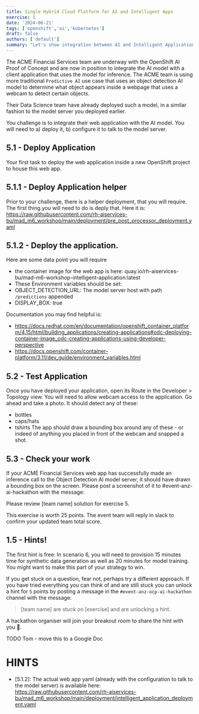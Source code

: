 ```yaml
---
title: Single Hybrid Cloud Platform for AI and Intelligent Apps
exercise: 5
date: '2024-06-21'
tags: ['openshift','ai','kubernetes']
draft: false
authors: ['default']
summary: "Let's show integration between AI and Intelligent Application workloads, and the effieciencies acheived by using one platform for both"
---
```


The ACME Financial Services team are underway with the OpenShift AI Proof of Concept and are now in position to integrate the AI model with a client application that uses the model for inference.
The ACME team is using more traditional `Predictive AI` use case that uses an object detection AI model to determine what object appears inside a webpage that uses a webcam to detect certain objects.

Their Data Science team have already deployed such a model, in a similar fashion to the model server you deployed earlier.

You challenge is to integrate their web application with the AI model. You will need to a) deploy it, b) configure it to talk to the model server.

## 5.1 - Deploy Application
Your first task to deploy the web application inside a new OpenShift project to house this web app.

## 5.1.1 - Deploy Application helper
Prior to your challenge, there is a helper deployment, that you will require. The first thing you will need to do is deply that. Here it is:
https://raw.githubusercontent.com/rh-aiservices-bu/mad_m6_workshop/main/deployment/pre_post_processor_deployment.yaml

## 5.1.2 - Deploy the application.
Here are some data point you will require
- the container image for the web app is here: quay.io/rh-aiservices-bu/mad-m6-workshop-intelligent-application:latest
- These Environment variables should be set:
 - OBJECT_DETECTION_URL: The model server host with path `/predictions` appended
 - DISPLAY_BOX: true


Documentation you may find helpful is:
- https://docs.redhat.com/en/documentation/openshift_container_platform/4.15/html/building_applications/creating-applications#odc-deploying-container-image_odc-creating-applications-using-developer-perspective
- https://docs.openshift.com/container-platform/3.11/dev_guide/environment_variables.html


## 5.2 - Test Application
Once you have deployed your application, open its Route in the Developer > Topology view.
You will need to allow webcam access to the application. Go ahead and take a photo. It should detect any of these:
- bottles
- caps/hats
- tshirts
The app should draw a bounding box around any of these - or indeed of anything you placed in front of the webcam and snapped a shot.


## 5.3 - Check your work
If your ACME Financial Services web app has successfully made an inference call to the Object Detection AI model server, it should have drawn a bounding box on the screen.
Please post a screenshot of it to  #event-anz-ai-hackathon with the message:

Please review [team name] solution for exercise 5.

This exercise is worth 25 points. The event team will reply in slack to confirm your updated team total score.



## 1.5 - Hints!
The first hint is free: In scenario 6, you will need to provision 15 minutes time for synthetic data generation as well as 20 minutes for model training. You might want to make this part of your strategy to win.

If you get stuck on a question, fear not, perhaps try a different approach. If you have tried everything you can think of and are still stuck you can unlock a hint for `5` points by posting a message in the `#event-anz-ocp-ai-hackathon` channel with the message:

> [team name] are stuck on [exercise] and are unlocking a hint.

A hackathon organiser will join your breakout room to share the hint with you 🤫.


TODO Tom - move this to a Google Doc
# HINTS
- [5.1.2]: The actual web app yaml (already with the configuration to talk to the model server) is available here: https://raw.githubusercontent.com/rh-aiservices-bu/mad_m6_workshop/main/deployment/intelligent_application_deployment.yaml

